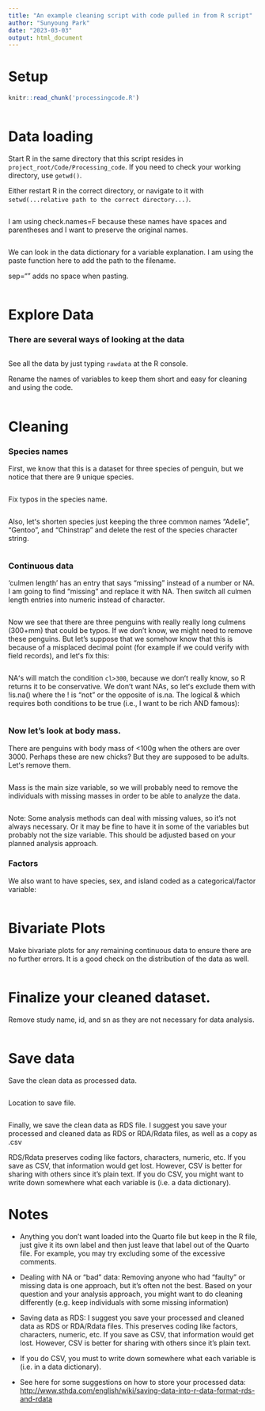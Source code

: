 ```yaml
---
title: "An example cleaning script with code pulled in from R script"
author: "Sunyoung Park"
date: "2023-03-03"
output: html_document
---
```


# Setup

```r
knitr::read_chunk('processingcode.R')
```

```r
```

# Data loading

Start R in the same directory that this script resides in `project_root/Code/Processing_code`.  If you need to check your working directory, use `getwd()`.

Either restart R in the correct directory, or navigate to it 
with `setwd(...relative path to the correct directory...)`. 

```r
```

I am using check.names=F because these names have spaces and parentheses and I want to preserve the original names.

```r
```

We can look in the data dictionary for a variable explanation.
I am using the paste function here to add the path to the filename. 

sep="" adds no space when pasting. 


```r
```

# Explore Data

### There are several ways of looking at the data

```r
```

See all the data by just typing `rawdata` at the R console.


Rename the names of variables to keep them short and easy for cleaning and using the code.

```r
```

# Cleaning

###  Species names

First, we know that this is a dataset for three species of penguin, but we notice that there are 9 unique species.

```r
```

Fix typos in the species name.

```r
```


Also, letʻs shorten species just keeping the three common names "Adelie", "Gentoo", and "Chinstrap" and delete the rest of the species character string. 

```r
```


### Continuous data

'culmen length' has an entry that says "missing" instead of a number or NA. I am going to find "missing" and replace it with NA. Then switch all culmen length entries into numeric instead of character.

```r
```

Now we see that there are three penguins with really really long culmens (300+mm) that could be typos. If we don't know, we might need to remove these penguins. But let's suppose that we somehow know that this is because of a misplaced decimal point (for example if we could verify with field records), and letʻs fix this:

```r
```

NAʻs will match the condition `cl>300`, because we donʻt really know, so R returns it to be conservative. We donʻt want NAs, so letʻs exclude them with 
!is.na()  where the ! is "not" or the opposite of is.na. 
The logical & which requires both conditions to be true (i.e., I want to be rich AND famous):

```r
```


### Now let's look at body mass.

There are penguins with body mass of <100g when the others are over 3000. 
Perhaps these are new chicks? But they are supposed to be adults. Letʻs remove them.

```r
```

Mass is the main size variable, so we will probably need to remove the individuals with missing masses in order to  be able to analyze the data. 

```r
```

Note: Some analysis methods can deal with missing values, so it's not always necessary. Or it may be fine to have it in some of the variables but probably not the size variable. 
This should be adjusted based on your planned analysis approach. 


### Factors

We also want to have species, sex, and island coded as a categorical/factor variable:

```r
```

# Bivariate Plots

Make bivariate plots for any remaining continuous data to ensure there are no further errors. It is a good check on the distribution of the data as well. 

```r
```


# Finalize your cleaned dataset. 

Remove study name, id, and sn as they are not necessary for data analysis.

```r
```


# Save data

Save the clean data as processed data. 

```r
```

Location to save file.

```r
```


Finally, we save the clean data as RDS file. I suggest you save your processed and cleaned data as RDS or RDA/Rdata files, as well as a copy as .csv

RDS/Rdata preserves coding like factors, characters, numeric, etc.  If you save as CSV, that information would get lost.
However, CSV is better for sharing with others since it's plain text. If you do CSV, you might want to write down somewhere what each variable is (i.e. a data dictionary).


# Notes 

-  Anything you don't want loaded into the Quarto file but 
keep in the R file, just give it its own label and then just leave that label out of the Quarto file. For example, you may try excluding some of the excessive comments. 

-  Dealing with NA or "bad" data:
Removing anyone who had "faulty" or missing data is one approach, but it's often not the best. Based on your question and your analysis approach, you might want to do cleaning differently (e.g. keep individuals with some missing information)

-  Saving data as RDS:
I suggest you save your processed and cleaned data as RDS or RDA/Rdata files.  This preserves coding like factors, characters, numeric, etc.  If you save as CSV, that information would get lost.
However, CSV is better for sharing with others since it's plain text. 

-  If you do CSV, you must to write down somewhere what each variable is (i.e. in a data dictionary).

-  See here for some suggestions on how to store your processed data:
<http://www.sthda.com/english/wiki/saving-data-into-r-data-format-rds-and-rdata>

